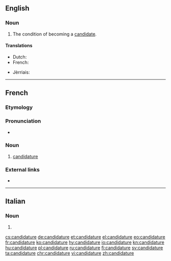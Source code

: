 ==English==

===Noun===
{{en-noun}}

# The condition of becoming a [[candidate]].

====Translations====
{{trans-top|the condition of becoming a candidate}}
* Dutch: {{t|nl|kandidatuur|f}}
* French: {{t+|fr|candidature|f}}
{{trans-mid}}
* Jèrriais: {{t|roa-jer|candidatuthe|f}}
{{trans-bottom}}

----

==French==

===Etymology===
{{suffix|candidat|ure|lang=fr}}

===Pronunciation===
* {{IPA|/kɑ̃.di.da.tyʁ/|lang=fr}}

===Noun===
{{fr-noun|f}}

# [[candidature#English|candidature]]

===External links===
* {{R:TLFi}}

----

==Italian==

===Noun===
{{head|it|plural}} {{g|f}}

# {{plural of|candidatura|lang=it}}

[[cs:candidature]]
[[de:candidature]]
[[et:candidature]]
[[el:candidature]]
[[eo:candidature]]
[[fr:candidature]]
[[ko:candidature]]
[[hy:candidature]]
[[io:candidature]]
[[kn:candidature]]
[[hu:candidature]]
[[pl:candidature]]
[[ru:candidature]]
[[fi:candidature]]
[[sv:candidature]]
[[ta:candidature]]
[[chr:candidature]]
[[vi:candidature]]
[[zh:candidature]]